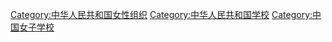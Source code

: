 [[Category:中华人民共和国女性组织|Category:中华人民共和国女性组织]]
[[Category:中华人民共和国学校|Category:中华人民共和国学校]]
[[Category:中国女子学校|Category:中国女子学校]]